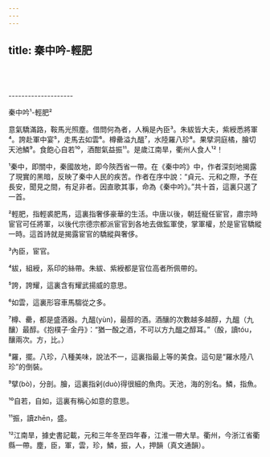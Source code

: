 ```yaml
---
---
---
```

title: 秦中吟-輕肥
---






<br/><br/><br/>--------------------

秦中吟¹-輕肥²

意氣驕滿路，鞍馬光照塵。借問何為者，人稱是內臣³。朱紱皆大夫，紫綬悉將軍⁴。誇赴軍中宴⁵，走馬去如雲⁶。樽罍溢九醞⁷，水陸羅八珍⁸。果擘洞庭橘，膾切天池鱗⁹。食飽心自若¹⁰，酒酣氣益振¹¹。是歲江南旱，衢州人食人¹²！

¹秦中，即關中，秦國故地，即今陝西省一帶。在《秦中吟》中，作者深刻地揭露了現實的黑暗，反映了秦中人民的疾苦。作者在序中說：“貞元、元和之際，予在長安，聞見之間，有足非者。因直歌其事，命為《秦中吟》。”共十首，這裏只選了一首。

²輕肥，指輕裘肥馬，這裏指奢侈豪華的生活。中唐以後，朝廷寵任宦官，肅宗時宦官可任將軍，以後代宗德宗都派宦官到各地去做監軍使，掌軍權，於是宦官驕縱一時。這首詩就是揭露宦官的驕縱與奢侈。

³內臣，宦官。

⁴紱，組綬，系印的絲帶。朱紱、紫綬都是官位高者所佩帶的。

⁵誇，誇耀，這裏含有耀武揚威的意思。

⁶如雲，這裏形容車馬騶從之多。

⁷樽、罍，都是盛酒器。九醞(yùn)，最醇的酒。酒釀的次數越多越醇，九醞（九釀）最醇。《抱樸子·金丹》：“猶一酘之酒，不可以方九醞之醇耳。”（酘，讀tóu，釀兩次。方，比。）

⁸羅，擺。八珍，八種美味，說法不一，這裏指最上等的美食。這句是“羅水陸八珍”的倒裝。

⁹擘(bò)，分剖。膾，這裏指剁(duò)得很細的魚肉。天池，海的別名。鱗，指魚。

¹⁰自若，自如，這裏有稱心如意的意思。

¹¹振，讀zhēn，盛。

¹²江南旱，據史書記載，元和三年冬至四年春，江淮一帶大旱。衢州，今浙江省衢縣一帶。塵，臣，軍，雲，珍，鱗，振，人，押韻（真文通韻）。